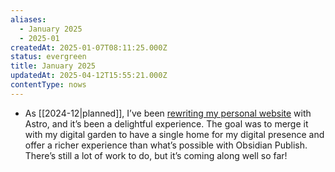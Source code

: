 ```yaml
---
aliases:
  - January 2025
  - 2025-01
createdAt: 2025-01-07T08:11:25.000Z
status: evergreen
title: January 2025
updatedAt: 2025-04-12T15:55:21.000Z
contentType: nows
---
```

- As [[2024-12|planned]], I’ve been [rewriting my personal website](https://v2.alessandro.codes) with Astro, and it’s been a delightful experience. The goal was to merge it with my digital garden to have a single home for my digital presence and offer a richer experience than what’s possible with Obsidian Publish. There’s still a lot of work to do, but it’s coming along well so far!
